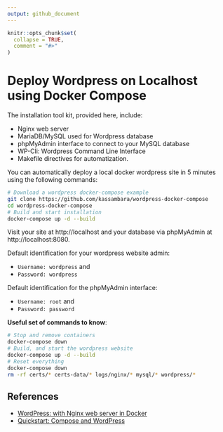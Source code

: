 ```yaml
---
output: github_document
---
```


<!-- README.md is generated from README.Rmd. Please edit that file -->

```r
knitr::opts_chunk$set(
  collapse = TRUE,
  comment = "#>"
)
```
   
# Deploy Wordpress on Localhost using Docker Compose


The installation tool kit, provided here, include:
  
- Nginx web server
- MariaDB/MySQL used for Wordpress database
- phpMyAdmin interface to connect to your MySQL database
- WP-Cli: Wordpress Command Line Interface
- Makefile directives for automatization.
    
    
You can automatically deploy a local docker wordpress site in 5 minutes using the following commands:
   
   
```bash
# Download a wordpress docker-compose example
git clone https://github.com/kassambara/wordpress-docker-compose
cd wordpress-docker-compose
# Build and start installation
docker-compose up -d --build
```

Visit your site at http://localhost and your database via phpMyAdmin at http://localhost:8080. 
   
Default identification for your wordpress website admin:
   
- `Username: wordpress` and 
- `Password: wordpress`
  
Default identification for the phpMyAdmin interface:
  
- `Username: root` and 
- `Password: password`
  

  
**Useful set of commands to know**:


```bash
# Stop and remove containers
docker-compose down
# Build, and start the wordpress website
docker-compose up -d --build
# Reset everything
docker-compose down
rm -rf certs/* certs-data/* logs/nginx/* mysql/* wordpress/*
```
  

## References


- [WordPress: with Nginx web server in Docker](https://github.com/mjstealey/wordpress-nginx-docker)
- [Quickstart: Compose and WordPress](https://docs.docker.com/compose/wordpress/)
